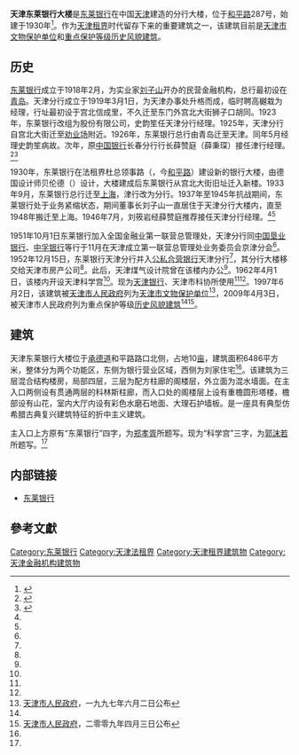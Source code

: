 {{文物保护单位
| 级别 = 省级
| 省区市 = 天津市
| 名称 = 原东莱银行大楼
| 图片 = 东莱银行大楼.jpg
| 编号 = 3
| 分类 = 近现代重要史迹及代表性建筑
| 时代 = 1930年
| 所在 = [[天津市|天津市]][[和平区_(天津市)|和平区]][[和平路_(天津)|和平路]]287号
| 登录 = 1997年6月2日
}}
'''天津东莱银行大楼'''是[[东莱银行|东莱银行]]在中国[[天津|天津]]建造的分行大楼，位于[[和平路_(天津)|和平路]]287号，始建于1930年<ref Name=lao>{{cite book|author=赵维民 张建|title=《天津城市景观丛书·老建筑》|year=2016|publisher=天津古籍出版社|location=天津|isbn=9787552803587}}</ref>。作为[[天津租界|天津租界]]时代留存下来的重要建筑之一，该建筑目前是[[天津市文物保护单位|天津市文物保护单位]]和[[天津历史风貌建筑|重点保护等级历史风貌建筑]]。

== 历史 ==
[[东莱银行|东莱银行]]成立于1918年2月，为实业家[[刘子山|刘子山]]开办的民营金融机构，总行最初设在[[青岛|青岛]]。天津分行成立于1919年3月1日，为天津办事处升格而成，临时聘高樾栽为经理，行址最初设于宫北信成里，不久迁至东门外宫北大街狮子口胡同。1923年，东莱银行改组为股份有限公司，史韵笙任天津分行经理。1925年，天津分行自宫北大街迁至[[天津劝业场|劝业场]]附近。1926年，东莱银行总行由青岛迁至天津。同年5月经理史韵笙病故。次年，原[[中国银行|中国银行]]长春分行行长薛赞庭（薛秉琛）接任津行经理。<ref Name=feng>{{cite book|author=贺伟|title=《风雨半城山：刘子山传奇》|year=2017|publisher=青岛出版社|location=青岛|isbn=978-7-5552-4728-9}}</ref><ref Name=tian>{{cite book|author=天津市地方志编修委员会|title=《天津通志·金融志》|year=1995|publisher=天津社会科学院出版社|location=天津|isbn=}}</ref>

1930年，东莱银行在法租界杜总领事路（{{lang-fr|Rue du Chaylard}}，今[[和平路_(天津)|和平路]]）建设新的银行大楼，由德国设计师贝伦德（{{lang-de|Karl Behrendt}}）设计，大楼建成后东莱银行从宫北大街旧址迁入新楼。1933年9月，东莱银行总行迁至[[上海|上海]]，津行改为分行。1937年至1945年抗战期间，东莱银行处于业务紧缩状态，期间董事长刘子山一直居住于天津分行大楼内，直至1948年搬迁至上海。1946年7月，刘筱岩经薛赞庭推荐接任天津分行经理。<ref Name=feng/><ref Name=tian/>

1951年10月1日东莱银行加入全国金融业第一联营总管理处，天津分行同[[中国垦业银行|中国垦业银行]]、[[中孚银行|中孚银行]]等行于11月在天津成立第一联营总管理处业务委员会京津分会<ref Name=tian/>。1952年12月15日，东莱银行天津分行并入[[公私合营银行|公私合营银行]]天津分行<ref Name=tian/>，其分行大楼移交给天津市房产公司<ref Name=feng/>。此后，天津煤气设计院曾在该楼内办公<ref Name=feng/>。1962年4月1日，该楼内开设天津科学宫<ref Name=feng/>。现为[[天津银行|天津银行]]、天津市科协所使用<ref Name=lao/><ref Name=feng/>。1997年6月2日，该建筑被[[天津市人民政府|天津市人民政府]]列为[[天津市文物保护单位|天津市文物保护单位]]<ref>[[天津市人民政府|天津市人民政府]]，一九九七年六月二日公布</ref>，2009年4月3日，被天津市人民政府列为重点保护等级[[天津市历史风貌建筑|历史风貌建筑]]<ref Name=lao/><ref>[[天津市人民政府|天津市人民政府]]，二零零九年四月三日公布</ref>。

== 建筑 ==
{{天津历史风貌建筑
| 省区市 = 天津市
| 名称 = 原东莱银行
| 图片 = [[File:原东莱银行铭牌.jpg|200px]]
| 编号 = 0120117
| 等级 = 重点保护
| 时代 = 1930年
| 所在 = [[天津市|天津市]][[和平区_(天津市)|和平区]]
| 公布 = 2009年4月3日
}}
天津东莱银行大楼位于[[承德道|承德道]]和平路路口北侧，占地10[[亩|亩]]，建筑面积6486平方米，整体分为两个功能区，东侧为银行营业区域，西侧为刘家住宅<ref Name=feng/>。该建筑为三层混合结构楼房，局部四层，三层为配方柱廊的阁楼层，外立面为混水墙面。在主入口两侧设有贯通两层的科林斯柱廊，而入口处的阁楼层上设有重檐圆形塔楼，檐部设有山花，室内大厅内设有彩色水磨石地面、大理石护墙板。是一座具有典型仿希腊古典复兴建筑特征的折中主义建筑。

主入口上方原有“东莱银行”四字，为[[郑孝胥|郑孝胥]]所题写。现为“科学宫”三字，为[[郭沫若|郭沫若]]所题写。<ref Name=feng/>

== 内部链接 ==
* [[东莱银行|东莱银行]]

== 參考文獻 ==
<div class="references-small">
<references />
</div>

{{天津市文物保护单位}}

[[Category:东莱银行|Category:东莱银行]]
[[Category:天津法租界|Category:天津法租界]]
[[Category:天津租界建筑物|Category:天津租界建筑物]]
[[Category:天津金融机构建筑物|Category:天津金融机构建筑物]]